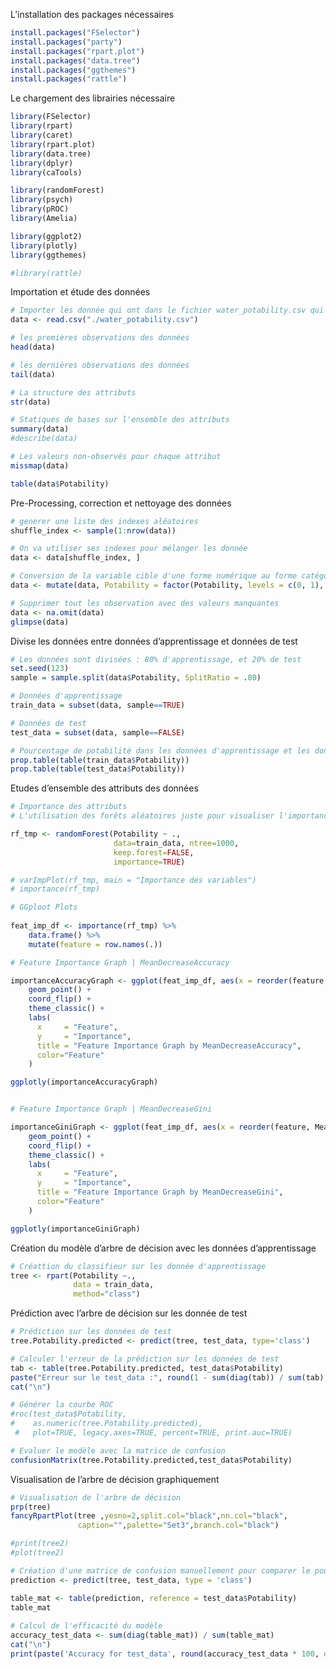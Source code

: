 L'installation des packages nécessaires

```r

install.packages("FSelector")
install.packages("party")
install.packages("rpart.plot")
install.packages("data.tree")
install.packages("ggthemes")
install.packages("rattle")
```

Le chargement des librairies nécessaire

```r
library(FSelector)
library(rpart)
library(caret)
library(rpart.plot)
library(data.tree)
library(dplyr)
library(caTools)

library(randomForest)
library(psych)
library(pROC)
library(Amelia)

library(ggplot2)
library(plotly)
library(ggthemes)

#library(rattle)
```

Importation et étude des données

```r
# Importer les donnée qui ont dans le fichier water_potability.csv qui est dans la même répertoire
data <- read.csv("./water_potability.csv")

# les premières observations des données
head(data)

# les dernières observations des données
tail(data)

# La structure des attributs
str(data)

# Statiques de bases sur l'ensemble des attributs
summary(data)
#describe(data)

# Les valeurs non-observés pour chaque attribut
missmap(data)

table(data$Potability)
```

Pre-Processing, correction et nettoyage des données

```r

# generer une liste des indexes aléatoires
shuffle_index <- sample(1:nrow(data))

# On va utiliser ses indexes pour mélanger les donnée
data <- data[shuffle_index, ]

# Conversion de la variable cible d'une forme numérique au forme catégorielle 
data <- mutate(data, Potability = factor(Potability, levels = c(0, 1), labels = c('No', 'Yes')))

# Supprimer tout les observation avec des valeurs manquantes
data <- na.omit(data)
glimpse(data)

```

Divise les données entre données d'apprentissage et données de test

```r
# Les données sont divisées : 80% d'apprentissage, et 20% de test
set.seed(123)
sample = sample.split(data$Potability, SplitRatio = .80)

# Données d'apprentissage
train_data = subset(data, sample==TRUE)

# Données de test
test_data = subset(data, sample==FALSE)

# Pourcentage de potabilité dans les données d'apprentissage et les données de test
prop.table(table(train_data$Potability))
prop.table(table(test_data$Potability))
```

Etudes d'ensemble des attributs des données

```r
# Importance des attributs
# L'utilisation des forêts aléatoires juste pour visualiser l'importance de chaque variable

rf_tmp <- randomForest(Potability ~ ., 
                       data=train_data, ntree=1000, 
                       keep.forest=FALSE, 
                       importance=TRUE)

# varImpPlot(rf_tmp, main = "Importance des variables")
# importance(rf_tmp)

# GGploot Plots
 
feat_imp_df <- importance(rf_tmp) %>% 
    data.frame() %>% 
    mutate(feature = row.names(.)) 

# Feature Importance Graph | MeanDecreaseAccuracy

importanceAccuracyGraph <- ggplot(feat_imp_df, aes(x = reorder(feature, MeanDecreaseAccuracy), y = MeanDecreaseAccuracy)) +
    geom_point() +
    coord_flip() +
    theme_classic() +
    labs(
      x     = "Feature",
      y     = "Importance",
      title = "Feature Importance Graph by MeanDecreaseAccuracy",
      color="Feature"
    )

ggplotly(importanceAccuracyGraph)


# Feature Importance Graph | MeanDecreaseGini

importanceGiniGraph <- ggplot(feat_imp_df, aes(x = reorder(feature, MeanDecreaseGini), y = MeanDecreaseGini)) +
    geom_point() +
    coord_flip() +
    theme_classic() +
    labs(
      x     = "Feature",
      y     = "Importance",
      title = "Feature Importance Graph by MeanDecreaseGini",
      color="Feature"
    )

ggplotly(importanceGiniGraph)

```

Création du modèle d'arbre de décision avec les données d'apprentissage


```r
# Créattion du classifieur sur les donnée d'apprentissage
tree <- rpart(Potability ~.,
              data = train_data, 
              method="class")

```

Prédiction avec l'arbre de décision sur les donnée de test

```r

# Prédiction sur les données de test
tree.Potability.predicted <- predict(tree, test_data, type='class')

# Calculer l'erreur de la prédiction sur les données de test
tab <- table(tree.Potability.predicted, test_data$Potability)
paste("Erreur sur le test_data :", round(1 - sum(diag(tab)) / sum(tab), digits = 2), "%")
cat("\n")

# Générer la courbe ROC
#roc(test_data$Potability,
#    as.numeric(tree.Potability.predicted), 
 #   plot=TRUE, legacy.axes=TRUE, percent=TRUE, print.auc=TRUE)

# Evaluer le modèle avec la matrice de confusion
confusionMatrix(tree.Potability.predicted,test_data$Potability)
```

Visualisation de l'arbre de décision graphiquement

```r

# Visualisation de l'arbre de décision
prp(tree)
fancyRpartPlot(tree ,yesno=2,split.col="black",nn.col="black", 
               caption="",palette="Set3",branch.col="black")

#print(tree2)
#plot(tree2)
```   
```r
# Création d'une matrice de confusion manuellement pour comparer le pourcentage de succée et pourcentage d'échec
prediction <- predict(tree, test_data, type = 'class')

table_mat <- table(prediction, reference = test_data$Potability)
table_mat
  
# Calcul de l'efficacité du modèle
accuracy_test_data <- sum(diag(table_mat)) / sum(table_mat)
cat("\n")
print(paste('Accuracy for test_data', round(accuracy_test_data * 100, digits = 2), "%"))

```